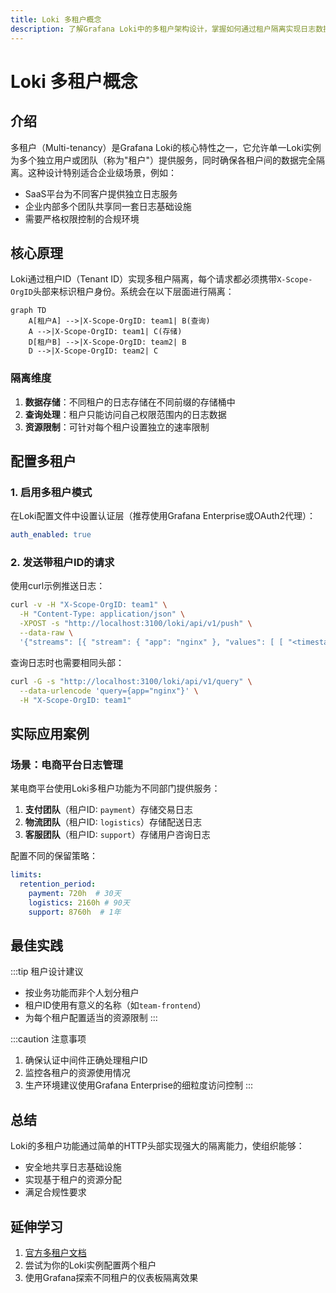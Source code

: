 ```yaml
---
title: Loki 多租户概念
description: 了解Grafana Loki中的多租户架构设计，掌握如何通过租户隔离实现日志数据的权限管理与资源分配。
---
```


# Loki 多租户概念

## 介绍

多租户（Multi-tenancy）是Grafana Loki的核心特性之一，它允许单一Loki实例为多个独立用户或团队（称为"租户"）提供服务，同时确保各租户间的数据完全隔离。这种设计特别适合企业级场景，例如：

- SaaS平台为不同客户提供独立日志服务
- 企业内部多个团队共享同一套日志基础设施
- 需要严格权限控制的合规环境

## 核心原理

Loki通过租户ID（Tenant ID）实现多租户隔离，每个请求都必须携带`X-Scope-OrgID`头部来标识租户身份。系统会在以下层面进行隔离：

```mermaid
graph TD
    A[租户A] -->|X-Scope-OrgID: team1| B(查询)
    A -->|X-Scope-OrgID: team1| C(存储)
    D[租户B] -->|X-Scope-OrgID: team2| B
    D -->|X-Scope-OrgID: team2| C
```

### 隔离维度
1. **数据存储**：不同租户的日志存储在不同前缀的存储桶中
2. **查询处理**：租户只能访问自己权限范围内的日志数据
3. **资源限制**：可针对每个租户设置独立的速率限制

## 配置多租户

### 1. 启用多租户模式
在Loki配置文件中设置认证层（推荐使用Grafana Enterprise或OAuth2代理）：

```yaml
auth_enabled: true
```

### 2. 发送带租户ID的请求
使用curl示例推送日志：

```bash
curl -v -H "X-Scope-OrgID: team1" \
  -H "Content-Type: application/json" \
  -XPOST -s "http://localhost:3100/loki/api/v1/push" \
  --data-raw \
  '{"streams": [{ "stream": { "app": "nginx" }, "values": [ [ "<timestamp>", "example log line" ] ] }]}'
```

查询日志时也需要相同头部：

```bash
curl -G -s "http://localhost:3100/loki/api/v1/query" \
  --data-urlencode 'query={app="nginx"}' \
  -H "X-Scope-OrgID: team1"
```

## 实际应用案例

### 场景：电商平台日志管理
某电商平台使用Loki多租户功能为不同部门提供服务：

1. **支付团队**（租户ID: `payment`）存储交易日志
2. **物流团队**（租户ID: `logistics`）存储配送日志
3. **客服团队**（租户ID: `support`）存储用户咨询日志

配置不同的保留策略：
```yaml
limits:
  retention_period:
    payment: 720h  # 30天
    logistics: 2160h # 90天
    support: 8760h  # 1年
```

## 最佳实践

:::tip 租户设计建议
- 按业务功能而非个人划分租户
- 租户ID使用有意义的名称（如`team-frontend`）
- 为每个租户配置适当的资源限制
:::

:::caution 注意事项
1. 确保认证中间件正确处理租户ID
2. 监控各租户的资源使用情况
3. 生产环境建议使用Grafana Enterprise的细粒度访问控制
:::

## 总结

Loki的多租户功能通过简单的HTTP头部实现强大的隔离能力，使组织能够：
- 安全地共享日志基础设施
- 实现基于租户的资源分配
- 满足合规性要求

## 延伸学习

1. [官方多租户文档](https://grafana.com/docs/loki/latest/operations/multi-tenancy/)
2. 尝试为你的Loki实例配置两个租户
3. 使用Grafana探索不同租户的仪表板隔离效果